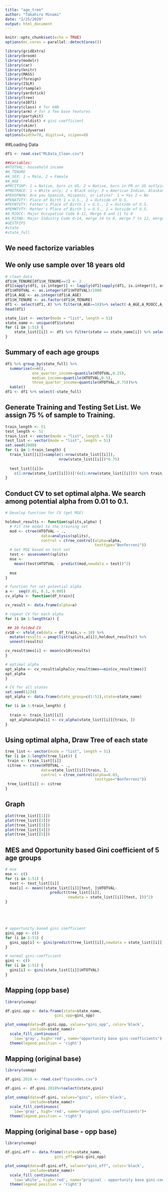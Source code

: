 ---
title: "age_tree"
author: "Takahiro Minami"
date: "2/25/2020"
output: html_document
---

```{r setup, include=FALSE}
knitr::opts_chunk$set(echo = TRUE)
options(mc.cores = parallel::detectCores())
```

```{r setup, include=FALSE}
library(gridExtra)
library(broom)
library(modelr)
library(car)
library(knitr)
library(MASS)
library(foreign)
library(ISLR)
library(rsample)
library(yardstick)
library(tree)
library(e1071)
library(class) # for kNN
library(arm) # for a few base features
library(partykit)
library(reldist) # gini coefficient
library(skimr)
library(tidyverse)
options(width=70, digits=4, scipen=8)
```


##Loading Data
```{r}
df1 <- read.csv("MLData_Clean.csv")
```

```{r} 
##Variables: 
#HTOTVAL: household income
#H_TENURE
#A_SEX: 1 = Male, 2 = Female
#A_AGE
#PRCITSHP: 1 = Native, born in US; 2 = Native, born in PR or US outlying area / Native, born abroad of US parent(s) / Foreign born, US cit by naturalization; 3 = Foreign born, not a US citizen
#PRDTRACE: 1 = White only; 2 = Black only; 3 = American Indian, Alaskan Native only (AI); 4 = Others
#PEHSPNON: Are you Spanish, Hispanic, or Latino?  1 = Yes 2 = No
#PENATVTY: Place of Birth 1 = U.S., 2 = Outside of U.S. 
#PEFNTVTY: Father's Place of Birth 1 = U.S., 2 = Outside of U.S. 
#PEMNTVTY: Mother's Place of Birth 1 = U.S., 2 = Outside of U.S. 
#A_MJOCC: Major Occupation Code 0-11, Merge 6 and 11 to 0 
#A_MJIND: Major Industry Code 0-14, merge 14 to 0, merge 7 to 12, merge 1 and 2
#GESTFIPS
#state
#state_full
```


## We need factorize variables
## We only use sample over 18 years old
```{r}
# clean data
df1$H_TENURE[df1$H_TENURE==3] <- 2
df1[sapply(df1, is.integer)] <- lapply(df1[sapply(df1, is.integer)], as.factor)
df1$HTOTVAL <- as.integer(df1$HTOTVAL)/1000
df1$A_AGE <- as.integer(df1$A_AGE)
df1$H_TENURE <- as.factor(df1$H_TENURE)
df1 <- select(df1,-X) %>% filter(A_AGE>=18)%>% select(-A_AGE,A_MJOCC,A_MJIND,H_TENURE)
head(df1)
```


```{r}
state_list <- vector(mode = "list", length = 51)
state_name <- unique(df1$state)
for (i in 1:51) {
    state_list[[i]] <- df1 %>% filter(state == state_name[i]) %>% select(-c(GESTFIPS,state))
}
```

## Summary of each age groups
```{r}
df1 %>% group_by(state_full) %>%
  summarise(n=n(),
            one_quarter_income=quantile(HTOTVAL,0.25),
            median_income=quantile(HTOTVAL,0.5),
            three_quarter_income=quantile(HTOTVAL,0.75))%>%
  kable()
df1 <- df1 %>% select(-state_full)
```

## Generate Training and Testing Set List. We assign 75 % of sample to Training.
```{r}
train_length <- 51
test_length <- 51
train_list <- vector(mode = "list", length = 51)
test_list <- vector(mode = "list", length = 51)
set.seed(2000)
for (i in 1:train_length) {
  train_list[[i]]=sample(1:nrow(state_list[[i]]),
                        nrow(state_list[[i]])*0.75)
  
  test_list[[i]]=
    c(1:nrow(state_list[[i]]))[!(c(1:nrow(state_list[[i]])) %in% train_list[[i]])]
}
```


## Conduct CV to set optimal alpha. We search among potential alpha from 0.01 to 0.1.
```{r}
# Develop function for CV (get MSE)

holdout_results <- function(splits,alpha) {
  # Fit the model to the training set
  mod <- ctree(HTOTVAL ~ .,
                data=analysis(splits),
                control = ctree_control(alpha=alpha,
                                        testtype="Bonferroni"))
  # Get MSE based on test set
  test <- assessment(splits)
  mse <- 
    mean((test$HTOTVAL - predict(mod,newdata = test))^2)
    
  mse
}

# function fot set potential alpha
a <-  seq(0.01, 0.1, 0.005)
cv_alpha <- function(df_train){

cv_result <- data.frame(alpha=a)

# repeat CV for each alpha
for (i in 1:length(a)) {

 ## 10 folded CV
cv10 <- vfold_cv(data = df_train,v = 10) %>%
  mutate(results = pmap(list(splits,a[i]),holdout_results)) %>%
  unnest(results)

cv_result$mes[i] <- mean(cv10$results)
}

# optimal alpha
opt_alpha <- cv_result$alpha[cv_result$mes==min(cv_result$mes)]
opt_alpha
}
```


```{r}
# CV for all states
set.seed(1234)
opt_alpha <- data.frame(state_group=c(1:51),state=state_name)

for (i in 1:train_length) {
  
  train <- train_list[[i]]
  opt_alpha$alpha[i] <- cv_alpha(state_list[[i]][train, ])
}

```



## Using optimal alpha, Draw Tree of each state
```{r}
tree_list <- vector(mode = "list", length = 51)
for (i in 1:length(tree_list)) {
 train <- train_list[[i]]
 citree <- ctree(HTOTVAL ~ .,
                data=state_list[[i]][train, ],
                control = ctree_control(alpha=0.03,
                                        testtype="Bonferroni"))
 tree_list[[i]] <- citree
}
```


## Graph
```{r, fig.width=50, fig.height=20}
plot(tree_list[[1]]) 
plot(tree_list[[2]])
plot(tree_list[[3]])
plot(tree_list[[4]])
plot(tree_list[[5]])
```


## MES and Opportunity based Gini coefficient of 5 age groups
```{r}
# mse
mse <- c()
for (i in 1:51) {
  test <- test_list[[i]]
  mse[i] <- mean((state_list[[i]][test, ]$HTOTVAL-
                    predict(tree_list[[i]],
                            newdata = state_list[[i]][test, ]))^2)
}





# opportunity based gini coefficient
gini_opp <- c()
for (i in 1:51) {
  gini_opp[i] <- gini(predict(tree_list[[i]],newdata = state_list[[i]]))
}

# normal gini-coefficient
gini <- c()
for (i in 1:51) {
  gini[i] <- gini(state_list[[i]]$HTOTVAL)
}
```


## Mapping (opp base)
```{r}
library(usmap)

df.gini.opp <- data.frame(state=state_name, 
                      gini_opp=gini_opp)

plot_usmap(data=df.gini.opp, values="gini_opp", color='black',
           include=state_name)+
  scale_fill_continuous(
    low='gray', high='red', name="opportunity base gini-coefficients")+
  theme(legend.position = 'right')
```

## Mapping (original base)
```{r}
library(usmap)

df.gini.2018 <- read.csv("fipscodes.csv")

df.gini <- df.gini.2018%>%select(state,gini)

plot_usmap(data=df.gini, values="gini", color='black',
           include=state_name)+
  scale_fill_continuous(
    low='gray', high='red', name="original gini-coefficients")+
  theme(legend.position = 'right')
```

## Mapping (original base - opp base)
```{r}
library(usmap)

df.gini.eff <- data.frame(state=state_name, 
                      gini_eff=gini-gini_opp)

plot_usmap(data=df.gini.eff, values="gini_eff", color='black',
           include=state_name)+
  scale_fill_continuous(
    low='white', high='red', name="priginal - opportunity base gini-coefficients")+
  theme(legend.position = 'right')
```

